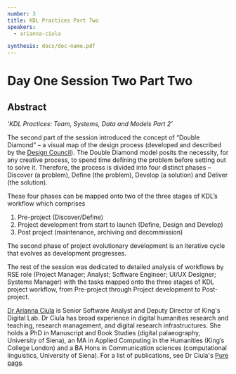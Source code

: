 ```yaml
---
number: 3
title: KDL Practices Part Two
speakers:
  - arianna-ciula

synthesis: docs/doc-name.pdf
---
```


# Day One Session Two Part Two

## Abstract

_'KDL Practices: Team, Systems, Data and Models Part 2'_

The second part of the session introduced the concept of “Double Diamond” – a
visual map of the design process (developed and described by the
[Design Council](https://www.designcouncil.org.uk/news-opinion/what-framework-innovation-design-councils-evolved-double-diamond)).
The Double Diamond model posits the necessity, for any creative process, to
spend time defining the problem before setting out to solve it. Therefore, the
process is divided into four distinct phases – Discover (a problem), Define (the
problem), Develop (a solution) and Deliver (the solution).

These four phases can be mapped onto two of the three stages of KDL’s workflow
which comprises

1. Pre-project (Discover/Define)
2. Project development from start to launch (Define, Design and Develop)
3. Post project (maintenance, archiving and decommission)

The second phase of project evolutionary development is an iterative cycle that
evolves as development progresses.

The rest of the session was dedicated to detailed analysis of workflows by RSE
role (Project Manager; Analyst; Software Engineer; UI/UX Designer; Systems
Manager) with the tasks mapped onto the three stages of KDL project workflow,
from Pre-project through Project development to Post-project.

<Download download="docs/1.3-Practices_2.pdf" />
<Speakers>
<Speaker speaker="arianna-ciula">

[Dr Arianna Ciula](https://www.kdl.kcl.ac.uk/who-we-are/dr-arianna-ciula/) is
Senior Software Analyst and Deputy Director of King's Digital Lab. Dr Ciula has
broad experience in digital humanities research and teaching, research
management, and digital research infrastructures. She holds a PhD in Manuscript
and Book Studies (digital palaeography, University of Siena), an MA in Applied
Computing in the Humanities (King’s College London) and a BA Hons in
Communication sciences (computational linguistics, University of Siena). For a
list of publications, see Dr Ciula's
[Pure page](https://kclpure.kcl.ac.uk/portal/arianna.ciula.html).
